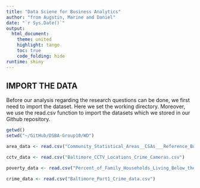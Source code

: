 ```yaml
---
title: "Data Sciene for Business Analytics"
author: "from Augstin, Marine and Daniel"
date: "`r Sys.Date()`"
output:
  html_document:
    theme: united
    highlight: tango
    toc: true
    code_folding: hide
runtime: shiny
---
```




## IMPORT THE DATA

Before our analysis regarding the research questions can be done, we first need to import the dataset. Here we set the working directory. Moreover, we use the read.csv function to import the datasets which we stored in our Github repository.  


```r
getwd()
setwd("~/GitHub/DSBA-Group10/WD")

area_data <- read.csv("Community_Statistical_Areas__CSAs___Reference_Boundaries.csv")

cctv_data <- read.csv("Baltimore_CCTV_Locations_Crime_Cameras.csv")

poverty_data <- read.csv("Percent_of_Family_Households_Living_Below_the_Poverty_Line.csv")

crime_data <- read.csv("Baltimore_Part1_Crime_data.csv")

```
